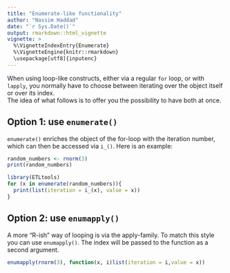 ```yaml
---
title: "Enumerate-like functionality"
author: "Nassim Haddad"
date: "`r Sys.Date()`"
output: rmarkdown::html_vignette
vignette: >
  %\VignetteIndexEntry{Enumerate}
  %\VignetteEngine{knitr::rmarkdown}
  \usepackage[utf8]{inputenc}
---
```


When using loop-like constructs, either via a regular `for` loop, or with `lapply`, you normally have to choose between iterating over the object itself or over its index.  
The idea of what follows is to offer you the possibility to have both at once.

## Option 1: use `enumerate()`

`enumerate()` enriches the object of the for-loop with the iteration number, which can then be accessed via `i_()`. Here is an example:

```r
random_numbers <- rnorm(3)
print(random_numbers)
```

```r
library(ETLtools)
for (x in enumerate(random_numbers)){
  print(list(iteration = i_(x), value = x))
}
```

## Option 2: use `enumapply()`

A more "R-ish" way of looping is via the apply-family. To match this style you can use `enumapply()`. The index will be passed to the function as a second argument.

```r
enumapply(rnorm(3), function(x, i)list(iteration = i,value = x))
```
